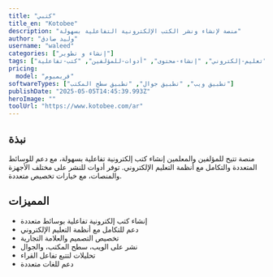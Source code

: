 ```yaml
---
title: "كتبي"
title_en: "Kotobee"
description: "منصة لإنشاء ونشر الكتب الإلكترونية التفاعلية بسهولة"
author: "وليد صادق"
username: "waleed"
categories: ["إنشاء و تطوير"]
tags: ["نشر-إلكتروني", "تعليم-إلكتروني", "إنشاء-محتوى", "أدوات-للمؤلفين", "كتب-تفاعلية"]
pricing:
  model: "فريميوم"
softwareTypes: ["تطبيق ويب", "تطبيق جوال", "تطبيق سطح المكتب"]
publishDate: "2025-05-05T14:45:39.993Z"
heroImage: ""
toolUrl: "https://www.kotobee.com/ar"
---
```

## نبذة
منصة تتيح للمؤلفين والمعلمين إنشاء كتب إلكترونية تفاعلية بسهولة، مع دعم للوسائط المتعددة والتكامل مع أنظمة التعليم الإلكتروني. توفر أدوات للنشر على مختلف الأجهزة والمنصات، مع خيارات تخصيص متعددة.
    
## المميزات
- إنشاء كتب إلكترونية تفاعلية بوسائط متعددة
- دعم للتكامل مع أنظمة التعليم الإلكتروني
- تخصيص التصميم والعلامة التجارية
- نشر على الويب، سطح المكتب، والجوال
- تحليلات لتتبع تفاعل القراء
- دعم للغات متعددة
